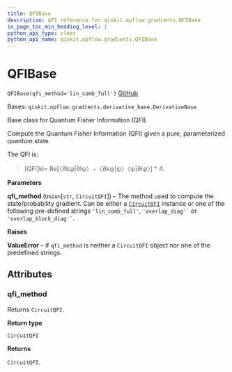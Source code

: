 ```yaml
---
title: QFIBase
description: API reference for qiskit.opflow.gradients.QFIBase
in_page_toc_min_heading_level: 1
python_api_type: class
python_api_name: qiskit.opflow.gradients.QFIBase
---
```


# QFIBase

<span id="qiskit.opflow.gradients.QFIBase" />

`QFIBase(qfi_method='lin_comb_full')` [GitHub](https://github.com/qiskit/qiskit/tree/stable/0.19/qiskit/opflow/gradients/qfi_base.py "view source code")

Bases: `qiskit.opflow.gradients.derivative_base.DerivativeBase`

Base class for Quantum Fisher Information (QFI).

Compute the Quantum Fisher Information (QFI) given a pure, parameterized quantum state.

The QFI is:

> \[QFI]kl= Re\[〈∂kψ|∂lψ〉−〈∂kψ|ψ〉〈ψ|∂lψ〉] \* 4.

**Parameters**

**qfi\_method** (`Union`\[`str`, `CircuitQFI`]) – The method used to compute the state/probability gradient. Can be either a [`CircuitQFI`](qiskit.opflow.gradients.CircuitQFI "qiskit.opflow.gradients.CircuitQFI") instance or one of the following pre-defined strings `'lin_comb_full'`, `` 'overlap_diag'` `` or `` 'overlap_block_diag'` ``.

**Raises**

**ValueError** – if `qfi_method` is neither a `CircuitQFI` object nor one of the predefined strings.

## Attributes

<span id="qiskit.opflow.gradients.QFIBase.qfi_method" />

### qfi\_method

Returns `CircuitQFI`.

**Return type**

`CircuitQFI`

**Returns**

`CircuitQFI`.

